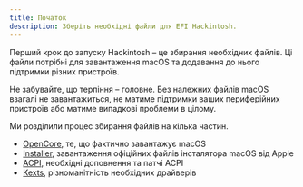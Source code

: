 ---
title: Початок
description: Зберіть необхідні файли для EFI Hackintosh.
---

Перший крок до запуску Hackintosh – це збирання необхідних файлів. Ці файли потрібні для завантаження macOS та додавання до нього підтримки різних пристроїв.

Не забувайте, що терпіння – головне. Без належних файлів macOS взагалі не завантажиться, не матиме підтримки ваших периферійних пристроїв або матиме випадкові проблеми в цілому.

Ми розділили процес збирання файлів на кілька частин.

- [OpenCore](/uk/guides/hackintosh/gathering-files/opencore/), те, що фактично завантажує macOS
- [Installer](/uk/guides/hackintosh/gathering-files/installer/), завантаження офіційних файлів інсталятора macOS від Apple
- [ACPI](/uk/guides/hackintosh/gathering-files/acpi/), необхідні доповнення та патчі ACPI
- [Kexts](/uk/guides/hackintosh/gathering-files/kexts/), різноманітність необхідних драйверів
